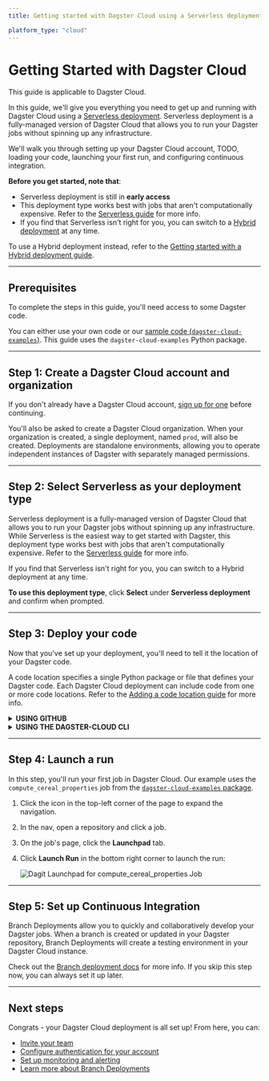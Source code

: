 ```yaml
---
title: Getting started with Dagster Cloud using a Serverless deployment | Dagster Cloud

platform_type: "cloud"
---
```


# Getting Started with Dagster Cloud

<Note>This guide is applicable to Dagster Cloud.</Note>

In this guide, we'll give you everything you need to get up and running with Dagster Cloud using a [Serverless deployment](/dagster-cloud/deployment/serverless). Serverless deployment is a fully-managed version of Dagster Cloud that allows you to run your Dagster jobs without spinning up any infrastructure.

We'll walk you through setting up your Dagster Cloud account, TODO, loading your code, launching your first run, and configuring continuous integration.

**Before you get started, note that**:

- Serverless deployment is still in **early access**
- This deployment type works best with jobs that aren't computationally expensive. Refer to the [Serverless guide](/dagster-cloud/deployment/serverless) for more info.
- If you find that Serverless isn't right for you, you can switch to a [Hybrid deployment](/dagster-cloud/deployment/hybrid) at any time.

To use a Hybrid deployment instead, refer to the [Getting started with a Hybrid deployment guide](/dagster-cloud/getting-started/getting-started-with-hybrid-deployment).

---

## Prerequisites

To complete the steps in this guide, you'll need access to some Dagster code.

You can either use your own code or our [sample code (`dagster-cloud-examples`)](https://github.com/dagster-io/dagster-cloud/tree/main/dagster-cloud-examples). This guide uses the `dagster-cloud-examples` Python package.

---

## Step 1: Create a Dagster Cloud account and organization

If you don't already have a Dagster Cloud account, [sign up for one](https://dagster.cloud/) before continuing.

You'll also be asked to create a Dagster Cloud organization. When your organization is created, a single deployment, named `prod`, will also be created. Deployments are standalone environments, allowing you to operate independent instances of Dagster with separately managed permissions.

---

## Step 2: Select Serverless as your deployment type

Serverless deployment is a fully-managed version of Dagster Cloud that allows you to run your Dagster jobs without spinning up any infrastructure. While Serverless is the easiest way to get started with Dagster, this deployment type works best with jobs that aren't computationally expensive. Refer to the [Serverless guide](/dagster-cloud/deployment/serverless) for more info.

If you find that Serverless isn't right for you, you can switch to a Hybrid deployment at any time.

**To use this deployment type**, click **Select** under **Serverless deployment** and confirm when prompted.

---

## Step 3: Deploy your code

Now that you've set up your deployment, you'll need to tell it the location of your Dagster code.

A code location specifies a single Python package or file that defines your Dagster code. Each Dagster Cloud deployment can include code from one or more code locations. Refer to the [Adding a code location guide](/dagster-cloud/developing-testing/code-locations) for more info.

<details>
	<summary><strong>USING GITHUB</strong></summary>

1. Click **Choose account or organization** and sign into your GitHub account.
2. Select the account or organization where Dagster should be installed.
3. After the installation and authorization is complete, you'll be redirected back to Dagster Cloud.
4. After Dagster Cloud is connected, you'll be prompted to either:

   - **Clone the Dagster Cloud starter project** - This option clones the [dagster-cloud-template](https://github.com/dagster-io/dagster-cloud-template) repository.

     1. Enter a **Repository name**.
     2. Select a **Repository visibility**.
     3. Click **Clone and deploy.**

   - **Use an existing repo** - This option uses an existing repository in your GitHub account.
     1. Select a **repository**.
     2. Click **Deploy**.

</details>

<details>
	<summary><strong>USING THE DAGSTER-CLOUD CLI</strong></summary>

To complete this step using the CLI, you can use your own Dagster code or the [`dagster-cloud-examples` code](https://github.com/dagster-io/dagster-cloud/tree/main/dagster-cloud-examples). Our examples use the `dagster-cloud-examples` package.

1. To install the `dagster-cloud` CLI and the `dagster-cloud-examples` package, run:

   ```shell
   pip install dagster-cloud dagster-cloud-examples
   ```

2. Complete the authentication step, including [creating a user token](/dagster-cloud/account/managing-user-agent-tokens#managing-user-tokens).

3. Run the following to deploy your code to Dagster Cloud:

   ```shell
   dagster-cloud serverless deploy "<PATH_TO_CODE_DIRECTORY>" \
         --location-name "<LOCATION_NAME>" \
         --package-name <PACKAGE_NAME> \
         --url https://<YOUR_DAGSTER_CLOUD_ORG>.dagster.cloud/prod \
         --user-token <USER_TOKEN> \
   ```

</details>

---

## Step 4: Launch a run

In this step, you'll run your first job in Dagster Cloud. Our example uses the `compute_cereal_properties` job from the [`dagster-cloud-examples` package](https://github.com/dagster-io/dagster-cloud/tree/main/dagster-cloud-examples).

1. Click the icon in the top-left corner of the page to expand the navigation.
2. In the nav, open a repository and click a job.
3. On the job's page, click the **Launchpad** tab.
4. Click **Launch Run** in the bottom right corner to launch the run:

   <Image
   alt="Dagit Launchpad for compute_cereal_properties Job"
   src="/images/dagster-cloud/getting-started/run_cereal_job.png"
   width={1451}
   height={702}
   />

---

## Step 5: Set up Continuous Integration

Branch Deployments allow you to quickly and collaboratively develop your Dagster jobs. When a branch is created or updated in your Dagster repository, Branch Deployments will create a testing environment in your Dagster Cloud instance.

Check out the [Branch deployment docs](/dagster-cloud/developing-testing/branch-deployments) for more info. If you skip this step now, you can always set it up later.

---

## Next steps

Congrats - your Dagster Cloud deployment is all set up! From here, you can:

- [Invite your team](/dagster-cloud/account/managing-users)
- [Configure authentication for your account](/dagster-cloud/account/authentication)
- [Set up monitoring and alerting](/dagster-cloud/account/setting-up-alerts)
- [Learn more about Branch Deployments](/dagster-cloud/developing-testing/branch-deployments)

